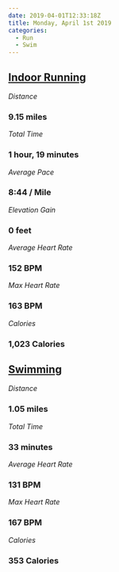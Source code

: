 ```yaml
---
date: 2019-04-01T12:33:18Z
title: Monday, April 1st 2019
categories:
  - Run
  - Swim
---
```

## [Indoor Running](https://www.strava.com/activities/2257227896)

_Distance_

### 9.15 miles

_Total Time_

### 1 hour, 19 minutes

_Average Pace_

### 8:44 / Mile

_Elevation Gain_

### 0 feet

_Average Heart Rate_

### 152 BPM

_Max Heart Rate_

### 163 BPM

_Calories_

### 1,023 Calories

## [Swimming](https://www.strava.com/activities/2258422894)

_Distance_

### 1.05 miles

_Total Time_

### 33 minutes

_Average Heart Rate_

### 131 BPM

_Max Heart Rate_

### 167 BPM

_Calories_

### 353 Calories
